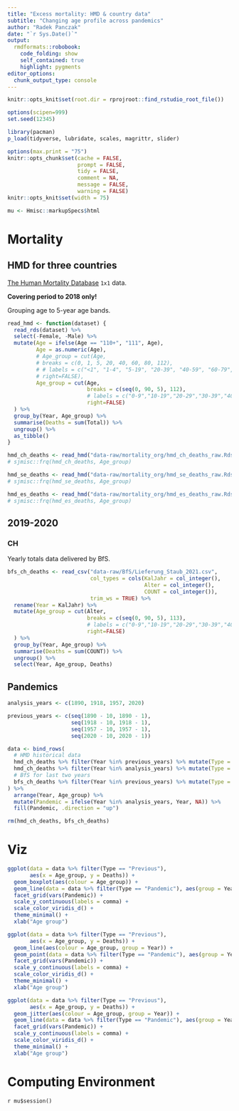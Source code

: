 ```yaml
---
title: "Excess mortality: HMD & country data"
subtitle: "Changing age profile across pandemics"
author: "Radek Panczak"
date: "`r Sys.Date()`"
output:
  rmdformats::robobook:
    code_folding: show
    self_contained: true
    highlight: pygments
editor_options: 
  chunk_output_type: console
---
```


<!-- ----------------------------------------------------- -->

```r
knitr::opts_knit$set(root.dir = rprojroot::find_rstudio_root_file())

options(scipen=999)
set.seed(12345)

library(pacman)
p_load(tidyverse, lubridate, scales, magrittr, slider)

options(max.print = "75")
knitr::opts_chunk$set(cache = FALSE,
                      prompt = FALSE,
                      tidy = FALSE,
                      comment = NA,
                      message = FALSE,
                      warning = FALSE)
knitr::opts_knit$set(width = 75)

mu <- Hmisc::markupSpecs$html
```

<!-- ----------------------------------------------------- -->

# Mortality 

## HMD for three countries

[The Human Mortality Database](https://www.mortality.org/) `1x1` data.  

**Covering period to 2018 only!**  

Grouping age to 5-year age bands.  

<!-- Grouping age to: `<1, 1-4, 5-19, 20-39, 40-59, 60-79, >=80`.   -->

```r
read_hmd <- function(dataset) {
  read_rds(dataset) %>% 
  select(-Female, -Male) %>% 
  mutate(Age = ifelse(Age == "110+", "111", Age),
         Age = as.numeric(Age), 
         # Age_group = cut(Age, 
         # breaks = c(0, 1, 5, 20, 40, 60, 80, 112),
         # # labels = c("<1", "1-4", "5-19", "20-39", "40-59", "60-79","80+"), 
         # right=FALSE), 
         Age_group = cut(Age, 
                         breaks = c(seq(0, 90, 5), 112), 
                         # labels = c("0-9","10-19","20-29","30-39","40-49","50-59","60-69","70-79","80+")), 
                         right=FALSE)
  ) %>%
  group_by(Year, Age_group) %>% 
  summarise(Deaths = sum(Total)) %>% 
  ungroup() %>% 
  as_tibble()
}

hmd_ch_deaths <- read_hmd("data-raw/mortality_org/hmd_ch_deaths_raw.Rds")
# sjmisc::frq(hmd_ch_deaths, Age_group)

hmd_se_deaths <- read_hmd("data-raw/mortality_org/hmd_se_deaths_raw.Rds") 
# sjmisc::frq(hmd_se_deaths, Age_group)

hmd_es_deaths <- read_hmd("data-raw/mortality_org/hmd_es_deaths_raw.Rds") 
# sjmisc::frq(hmd_es_deaths, Age_group)
```

## 2019-2020

### CH

Yearly totals data delivered by BfS.  

```r
bfs_ch_deaths <- read_csv("data-raw/BfS/Lieferung_Staub_2021.csv", 
                          col_types = cols(KalJahr = col_integer(),
                                           Alter = col_integer(),
                                           COUNT = col_integer()), 
                          trim_ws = TRUE) %>% 
  rename(Year = KalJahr) %>% 
  mutate(Age_group = cut(Alter, 
                         breaks = c(seq(0, 90, 5), 113), 
                         # labels = c("0-9","10-19","20-29","30-39","40-49","50-59","60-69","70-79","80+")), 
                         right=FALSE)
  ) %>% 
  group_by(Year, Age_group) %>% 
  summarise(Deaths = sum(COUNT)) %>% 
  ungroup() %>% 
  select(Year, Age_group, Deaths)
```

## Pandemics 

```r
analysis_years <- c(1890, 1918, 1957, 2020)

previous_years <- c(seq(1890 - 10, 1890 - 1),
                    seq(1918 - 10, 1918 - 1),
                    seq(1957 - 10, 1957 - 1),
                    seq(2020 - 10, 2020 - 1))
```

```r
data <- bind_rows( 
  # HMD historical data
  hmd_ch_deaths %>% filter(Year %in% previous_years) %>% mutate(Type = "Previous"),
  hmd_ch_deaths %>% filter(Year %in% analysis_years) %>% mutate(Type = "Pandemic"), 
  # BfS for last two years
  bfs_ch_deaths %>% filter(Year %in% previous_years) %>% mutate(Type = "Previous")
) %>%  
  arrange(Year, Age_group) %>% 
  mutate(Pandemic = ifelse(Year %in% analysis_years, Year, NA)) %>% 
  fill(Pandemic, .direction = "up")

rm(hmd_ch_deaths, bfs_ch_deaths)
```

<!-- ----------------------------------------------------- -->

# Viz

```r
ggplot(data = data %>% filter(Type == "Previous"),
       aes(x = Age_group, y = Deaths)) + 
  geom_boxplot(aes(colour = Age_group)) +
  geom_line(data = data %>% filter(Type == "Pandemic"), aes(group = Year)) +
  facet_grid(vars(Pandemic)) + 
  scale_y_continuous(labels = comma) +
  scale_color_viridis_d() +
  theme_minimal() + 
  xlab("Age group")
```

```r
ggplot(data = data %>% filter(Type == "Previous"),
       aes(x = Age_group, y = Deaths)) + 
  geom_line(aes(colour = Age_group, group = Year)) +
  geom_point(data = data %>% filter(Type == "Pandemic"), aes(group = Year)) +
  facet_grid(vars(Pandemic)) + 
  scale_y_continuous(labels = comma) +
  scale_color_viridis_d() +
  theme_minimal() + 
  xlab("Age group")
```

```r
ggplot(data = data %>% filter(Type == "Previous"),
       aes(x = Age_group, y = Deaths)) + 
  geom_jitter(aes(colour = Age_group, group = Year)) +
  geom_line(data = data %>% filter(Type == "Pandemic"), aes(group = Year)) +
  facet_grid(vars(Pandemic)) + 
  scale_y_continuous(labels = comma) +
  scale_color_viridis_d() +
  theme_minimal() + 
  xlab("Age group")
```

<!-- ----------------------------------------------------- -->

# Computing Environment

`r mu$session()`


